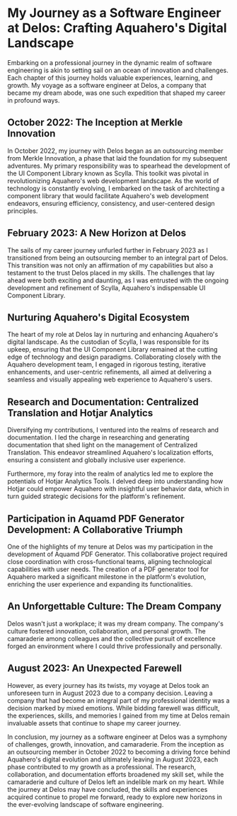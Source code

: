 # My Journey as a Software Engineer at Delos: Crafting Aquahero's Digital Landscape

Embarking on a professional journey in the dynamic realm of software engineering is akin to setting sail on an ocean of innovation and challenges. Each chapter of this journey holds valuable experiences, learning, and growth. My voyage as a software engineer at Delos, a company that became my dream abode, was one such expedition that shaped my career in profound ways.

## October 2022: The Inception at Merkle Innovation

In October 2022, my journey with Delos began as an outsourcing member from Merkle Innovation, a phase that laid the foundation for my subsequent adventures. My primary responsibility was to spearhead the development of the UI Component Library known as Scylla. This toolkit was pivotal in revolutionizing Aquahero's web development landscape. As the world of technology is constantly evolving, I embarked on the task of architecting a component library that would facilitate Aquahero's web development endeavors, ensuring efficiency, consistency, and user-centered design principles.

## February 2023: A New Horizon at Delos

The sails of my career journey unfurled further in February 2023 as I transitioned from being an outsourcing member to an integral part of Delos. This transition was not only an affirmation of my capabilities but also a testament to the trust Delos placed in my skills. The challenges that lay ahead were both exciting and daunting, as I was entrusted with the ongoing development and refinement of Scylla, Aquahero's indispensable UI Component Library.

## Nurturing Aquahero's Digital Ecosystem

The heart of my role at Delos lay in nurturing and enhancing Aquahero's digital landscape. As the custodian of Scylla, I was responsible for its upkeep, ensuring that the UI Component Library remained at the cutting edge of technology and design paradigms. Collaborating closely with the Aquahero development team, I engaged in rigorous testing, iterative enhancements, and user-centric refinements, all aimed at delivering a seamless and visually appealing web experience to Aquahero's users.

## Research and Documentation: Centralized Translation and Hotjar Analytics

Diversifying my contributions, I ventured into the realms of research and documentation. I led the charge in researching and generating documentation that shed light on the management of Centralized Translation. This endeavor streamlined Aquahero's localization efforts, ensuring a consistent and globally inclusive user experience.

Furthermore, my foray into the realm of analytics led me to explore the potentials of Hotjar Analytics Tools. I delved deep into understanding how Hotjar could empower Aquahero with insightful user behavior data, which in turn guided strategic decisions for the platform's refinement.

## Participation in Aquamd PDF Generator Development: A Collaborative Triumph

One of the highlights of my tenure at Delos was my participation in the development of Aquamd PDF Generator. This collaborative project required close coordination with cross-functional teams, aligning technological capabilities with user needs. The creation of a PDF generator tool for Aquahero marked a significant milestone in the platform's evolution, enriching the user experience and expanding its functionalities.

## An Unforgettable Culture: The Dream Company

Delos wasn't just a workplace; it was my dream company. The company's culture fostered innovation, collaboration, and personal growth. The camaraderie among colleagues and the collective pursuit of excellence forged an environment where I could thrive professionally and personally.

## August 2023: An Unexpected Farewell

However, as every journey has its twists, my voyage at Delos took an unforeseen turn in August 2023 due to a company decision. Leaving a company that had become an integral part of my professional identity was a decision marked by mixed emotions. While bidding farewell was difficult, the experiences, skills, and memories I gained from my time at Delos remain invaluable assets that continue to shape my career journey.

In conclusion, my journey as a software engineer at Delos was a symphony of challenges, growth, innovation, and camaraderie. From the inception as an outsourcing member in October 2022 to becoming a driving force behind Aquahero's digital evolution and ultimately leaving in August 2023, each phase contributed to my growth as a professional. The research, collaboration, and documentation efforts broadened my skill set, while the camaraderie and culture of Delos left an indelible mark on my heart. While the journey at Delos may have concluded, the skills and experiences acquired continue to propel me forward, ready to explore new horizons in the ever-evolving landscape of software engineering.